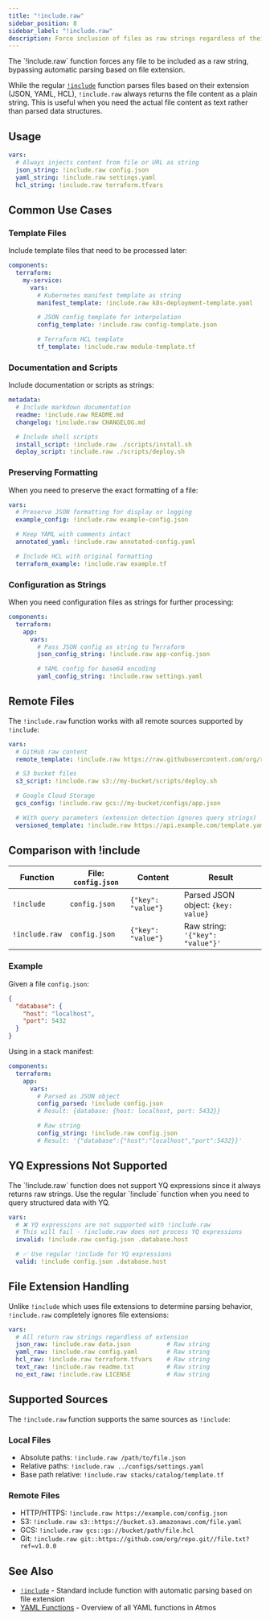 ```yaml
---
title: "!include.raw"
sidebar_position: 8
sidebar_label: "!include.raw"
description: Force inclusion of files as raw strings regardless of their extension or content
---
```



<Intro>
    The `!include.raw` function forces any file to be included as a raw string,
    bypassing automatic parsing based on file extension.
</Intro>

While the regular [`!include`](./include) function parses files based on their extension (JSON, YAML, HCL),
`!include.raw` always returns the file content as a plain string. This is useful when you need
the actual file content as text rather than parsed data structures.

## Usage

```yaml
vars:
  # Always injects content from file or URL as string
  json_string: !include.raw config.json
  yaml_string: !include.raw settings.yaml
  hcl_string: !include.raw terraform.tfvars
```

## Common Use Cases

### Template Files

Include template files that need to be processed later:

```yaml
components:
  terraform:
    my-service:
      vars:
        # Kubernetes manifest template as string
        manifest_template: !include.raw k8s-deployment-template.yaml

        # JSON config template for interpolation
        config_template: !include.raw config-template.json

        # Terraform HCL template
        tf_template: !include.raw module-template.tf
```

### Documentation and Scripts

Include documentation or scripts as strings:

```yaml
metadata:
  # Include markdown documentation
  readme: !include.raw README.md
  changelog: !include.raw CHANGELOG.md

  # Include shell scripts
  install_script: !include.raw ./scripts/install.sh
  deploy_script: !include.raw ./scripts/deploy.sh
```

### Preserving Formatting

When you need to preserve the exact formatting of a file:

```yaml
vars:
  # Preserve JSON formatting for display or logging
  example_config: !include.raw example-config.json

  # Keep YAML with comments intact
  annotated_yaml: !include.raw annotated-config.yaml

  # Include HCL with original formatting
  terraform_example: !include.raw example.tf
```

### Configuration as Strings

When you need configuration files as strings for further processing:

```yaml
components:
  terraform:
    app:
      vars:
        # Pass JSON config as string to Terraform
        json_config_string: !include.raw app-config.json

        # YAML config for base64 encoding
        yaml_config_string: !include.raw settings.yaml
```

## Remote Files

The `!include.raw` function works with all remote sources supported by `!include`:

```yaml
vars:
  # GitHub raw content
  remote_template: !include.raw https://raw.githubusercontent.com/org/repo/main/template.yaml

  # S3 bucket files
  s3_script: !include.raw s3://my-bucket/scripts/deploy.sh

  # Google Cloud Storage
  gcs_config: !include.raw gcs://my-bucket/configs/app.json

  # With query parameters (extension detection ignores query strings)
  versioned_template: !include.raw https://api.example.com/template.yaml?version=2
```

## Comparison with !include

| Function | File: `config.json` | Content | Result |
|----------|-------------------|---------|---------|
| `!include` | `config.json` | `{"key": "value"}` | Parsed JSON object: `{key: value}` |
| `!include.raw` | `config.json` | `{"key": "value"}` | Raw string: `'{"key": "value"}'` |

### Example

Given a file `config.json`:
```json
{
  "database": {
    "host": "localhost",
    "port": 5432
  }
}
```

Using in a stack manifest:
```yaml
components:
  terraform:
    app:
      vars:
        # Parsed as JSON object
        config_parsed: !include config.json
        # Result: {database: {host: localhost, port: 5432}}

        # Raw string
        config_string: !include.raw config.json
        # Result: '{"database":{"host":"localhost","port":5432}}'
```

## YQ Expressions Not Supported

<Note>
The `!include.raw` function does not support YQ expressions since it always returns raw strings.
Use the regular `!include` function when you need to query structured data with YQ.
</Note>

```yaml
vars:
  # ❌ YQ expressions are not supported with !include.raw
  # This will fail - !include.raw does not process YQ expressions
  invalid: !include.raw config.json .database.host

  # ✅ Use regular !include for YQ expressions
  valid: !include config.json .database.host
```

## File Extension Handling

Unlike `!include` which uses file extensions to determine parsing behavior,
`!include.raw` completely ignores file extensions:

```yaml
vars:
  # All return raw strings regardless of extension
  json_raw: !include.raw data.json          # Raw string
  yaml_raw: !include.raw config.yaml        # Raw string
  hcl_raw: !include.raw terraform.tfvars    # Raw string
  text_raw: !include.raw readme.txt         # Raw string
  no_ext_raw: !include.raw LICENSE          # Raw string
```

## Supported Sources

The `!include.raw` function supports the same sources as `!include`:

### Local Files
- Absolute paths: `!include.raw /path/to/file.json`
- Relative paths: `!include.raw ../configs/settings.yaml`
- Base path relative: `!include.raw stacks/catalog/template.tf`

### Remote Files
- HTTP/HTTPS: `!include.raw https://example.com/config.json`
- S3: `!include.raw s3::https://bucket.s3.amazonaws.com/file.yaml`
- GCS: `!include.raw gcs::gs://bucket/path/file.hcl`
- Git: `!include.raw git::https://github.com/org/repo.git//file.txt?ref=v1.0.0`

## See Also

- [`!include`](./include) - Standard include function with automatic parsing based on file extension
- [YAML Functions](/core-concepts/stacks/yaml-functions) - Overview of all YAML functions in Atmos
